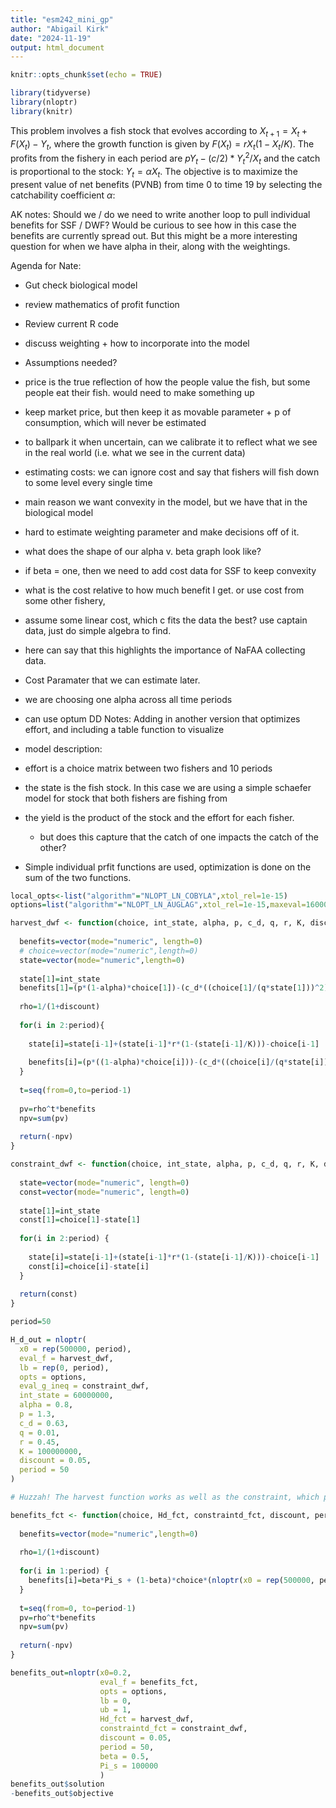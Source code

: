 ```yaml
---
title: "esm242_mini_gp"
author: "Abigail Kirk"
date: "2024-11-19"
output: html_document
---
```


```r
knitr::opts_chunk$set(echo = TRUE)

library(tidyverse)
library(nloptr)
library(knitr)
```


This problem involves a fish stock that evolves according to $X_{t+1}=X_t+F(X_t)-Y_t$, where the growth function is given by $F(X_t)=rX_t(1-X_t/K)$.  The profits from the fishery in each period are $pY_t-(c/2)*Y_t^2/X_t$ and the catch is proportional to the stock: $Y_t=\alpha X_t$. The objective is to maximize the present value of net benefits (PVNB) from time 0 to time 19 by selecting the catchability coefficient $\alpha$: 

AK notes: Should we / do we need to write another loop to pull individual benefits for SSF / DWF? Would be curious to see how in this case the benefits are currently spread out. But this might be a more interesting question for when we have alpha in their, along with the weightings. 

Agenda for Nate:

- Gut check biological model 
- review mathematics of profit function
- Review current R code
- discuss weighting + how to incorporate into the model
- Assumptions needed?
 
- price is the true reflection of how the people value the fish, but some people eat their fish. would need to make something up
- keep market price, but then keep it as movable parameter + p of consumption, which will never be estimated
 - to ballpark it when uncertain, can we calibrate it to reflect what we see in the real world (i.e. what we see in the current data) 
- estimating costs: we can ignore cost and say that fishers will fish down to some level every single time
- main reason we want convexity in the model, but we have that in the biological model
- hard to estimate weighting parameter and make decisions off of it. 
- what does the shape of our alpha v. beta graph look like?
- if beta = one, then we need to add cost data for SSF to keep convexity 
- what is the cost relative to how much benefit I get. or use cost from some other fishery, 
- assume some linear cost, which c fits the data the best? use captain data, just do simple algebra to find. 
- here can say that this highlights the importance of NaFAA collecting data. 
- Cost Paramater that we can estimate later. 
- we are choosing one alpha across all time periods 
- can use optum 
DD Notes: Adding in another version that optimizes effort, and including a table function to visualize

* model description:
- effort is a choice matrix between two fishers and 10 periods
- the state is the fish stock. In this case we are using a simple schaefer model for stock that both fishers are fishing from
- the yield is the product of the stock and the effort for each fisher.
  * but does this capture that the catch of one impacts the catch of the other?
- Simple individual prfit functions are used, optimization is done on the sum of the two functions. 

```r
local_opts<-list("algorithm"="NLOPT_LN_COBYLA",xtol_rel=1e-15)
options=list("algorithm"="NLOPT_LN_AUGLAG",xtol_rel=1e-15,maxeval=160000,"local_opts"=local_opts)

harvest_dwf <- function(choice, int_state, alpha, p, c_d, q, r, K, discount, period) {
  
  benefits=vector(mode="numeric", length=0)
  # choice=vector(mode="numeric",length=0)
  state=vector(mode="numeric",length=0)
  
  state[1]=int_state
  benefits[1]=(p*(1-alpha)*choice[1])-(c_d*((choice[1]/(q*state[1]))^2))
  
  rho=1/(1+discount)
  
  for(i in 2:period){
    
    state[i]=state[i-1]+(state[i-1]*r*(1-(state[i-1]/K)))-choice[i-1]
    
    benefits[i]=(p*((1-alpha)*choice[i]))-(c_d*((choice[i]/(q*state[i]))^2))
  }
  
  t=seq(from=0,to=period-1)
  
  pv=rho^t*benefits
  npv=sum(pv)
  
  return(-npv)
}

constraint_dwf <- function(choice, int_state, alpha, p, c_d, q, r, K, discount, period) {
  
  state=vector(mode="numeric", length=0)
  const=vector(mode="numeric", length=0)
  
  state[1]=int_state
  const[1]=choice[1]-state[1]
  
  for(i in 2:period) {
    
    state[i]=state[i-1]+(state[i-1]*r*(1-(state[i-1]/K)))-choice[i-1]
    const[i]=choice[i]-state[i]
  }
  
  return(const)
}

period=50

H_d_out = nloptr(
  x0 = rep(500000, period),
  eval_f = harvest_dwf,
  lb = rep(0, period),
  opts = options,
  eval_g_ineq = constraint_dwf,
  int_state = 60000000,
  alpha = 0.8,
  p = 1.3,
  c_d = 0.63,
  q = 0.01,
  r = 0.45,
  K = 100000000,
  discount = 0.05,
  period = 50
)

# Huzzah! The harvest function works as well as the constraint, which puts an upper bound essentially on it 

benefits_fct <- function(choice, Hd_fct, constraintd_fct, discount, period, beta, Pi_s){
  
  benefits=vector(mode="numeric",length=0)
  
  rho=1/(1+discount)
  
  for(i in 1:period) {
    benefits[i]=beta*Pi_s + (1-beta)*choice*(nloptr(x0 = rep(500000, period),eval_f = Hd_fct,lb = rep(0, period),opts = options,eval_g_ineq = constraintd_fct,int_state = 60000000,alpha = choice,p = 1.3,c_d = 0.63,q = 0.01,r = 0.45,K = 100000000,discount = 0.05,period = 50)$objective[i])
  }
  
  t=seq(from=0, to=period-1)
  pv=rho^t*benefits
  npv=sum(pv)
  
  return(-npv)
}

benefits_out=nloptr(x0=0.2,
                    eval_f = benefits_fct,
                    opts = options,
                    lb = 0,
                    ub = 1,
                    Hd_fct = harvest_dwf,
                    constraintd_fct = constraint_dwf,
                    discount = 0.05,
                    period = 50,
                    beta = 0.5,
                    Pi_s = 100000
                    )
benefits_out$solution
-benefits_out$objective
```




